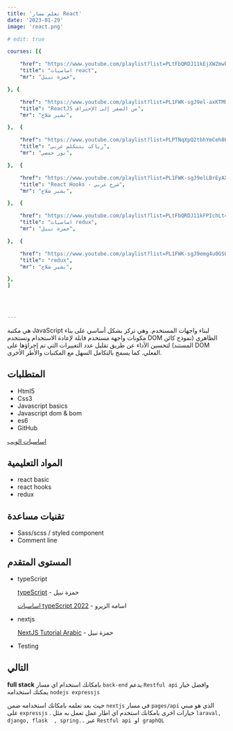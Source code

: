 ```yaml
---
title: 'تعلم مسار React'
date: '2023-01-29'
image: 'react.png'

# edit: true

courses: [{  

    "href": "https://www.youtube.com/playlist?list=PLtFbQRDJ11kEjXWZmwkOV-vfXmrEEsuEW",  
    "title": "اساسيات react",
    "mr": "حمزة نبيل", 

}, {  

    "href": "https://www.youtube.com/playlist?list=PL1FWK-sgJ9el-axKTMU_1l5PEyv7tn-wk",  
    "title": "ReactJS من الصفر إلى الإحتراف",
    "mr": "بشير شلاح", 

},  {  

    "href": "https://www.youtube.com/playlist?list=PLPTNqXpQ2tbhYmCeh8H4TR_UokYUxhD8R",  
    "title": "رياكت بتتكلم عربي",
    "mr": "نور حمصي", 

},  {  

    "href": "https://www.youtube.com/playlist?list=PL1FWK-sgJ9elLBrEyAXK74pM37lJtDzut",  
    "title": "React Hooks - شرح عربي",
    "mr": "بشير شلاح", 

},  {  

    "href": "https://www.youtube.com/playlist?list=PLtFbQRDJ11kFPIchLt4xI6sBVxFUK1PBD",  
    "title": "اساسيات redux",
    "mr": "حمزة نبيل", 

},  {  

    "href": "https://www.youtube.com/playlist?list=PL1FWK-sgJ9emg4u0GSQMhY5AFVjd9MHim)",  
    "title": "redux",
    "mr": "بشير شلاح", 

}, 
]
 

 

---  
```

هي مكتبة JavaScript لبناء واجهات المستخدم. وهي تركز بشكل أساسي على بناء مكونات واجهة مستخدم قابلة لإعادة الاستخدام وتستخدم DOM الظاهري (نموذج كائن المستند) لتحسين الأداء عن طريق تقليل عدد التغييرات التي تم إجراؤها على DOM الفعلي. كما يسمح بالتكامل السهل مع المكتبات والأطر الأخرى. 
 

## المتطلبات

- Html5
- Css3
- Javascript basics
- Javascript dom & bom
- es6
- GitHub

[اساسيات الويب](web-basics) 

## المواد التعليمية
 
* react basic 
* react hooks 
* redux

<!-- ## مصادر التعلم
* بداية تعلم اساسيات  **react**

    [اساسيات react](https://www.youtube.com/playlist?list=PLtFbQRDJ11kEjXWZmwkOV-vfXmrEEsuEW) - حمزة نبيل

    [ReactJS من الصفر إلى الإحتراف](https://www.youtube.com/playlist?list=PL1FWK-sgJ9el-axKTMU_1l5PEyv7tn-wk) -  بشير شلاح

    [رياكت بتتكلم عربي](https://www.youtube.com/playlist?list=PLPTNqXpQ2tbhYmCeh8H4TR_UokYUxhD8R) - نور حمصي

* react hooks

    [React Hooks - شرح عربي](https://www.youtube.com/playlist?list=PL1FWK-sgJ9elLBrEyAXK74pM37lJtDzut) - بشير شلاح

* redux

    [اساسيات redux](https://www.youtube.com/playlist?list=PLtFbQRDJ11kFPIchLt4xI6sBVxFUK1PBD) - حمزة نبيل

    [redux](https://www.youtube.com/playlist?list=PL1FWK-sgJ9emg4u0GSQMhY5AFVjd9MHim) - بشير شلاح
  -->

## تقنيات مساعدة 

* Sass/scss / styled component 
* Comment line

## المستوى المتقدم  
* typeScript 

    [typeScript](https://www.youtube.com/playlist?list=PLtFbQRDJ11kH1RHmJD7DYtV9RXY42Al5g) - حمزة نبيل

    [اساسيات typeScript 2022](https://www.youtube.com/playlist?list=PLDoPjvoNmBAy532K9M_fjiAmrJ0gkCyLJ) - اسامة الزيرو
    
* nextjs 

    [NextJS Tutorial Arabic](https://www.youtube.com/playlist?list=PLtFbQRDJ11kENRrEUG6fmPSVVh7WWijbz) - حمزة نبيل

* Testing
## التالي 

**full stack** 
بامكانك استخدام اي مسار `back-end` يدعم `Restful api` وافضل خيار يمكنك استخدامه `nodejs expressjs`

حيث بعد تعلمه بامكانك استخدامه ضمن `nextjs` في مسار `pages/api` الذي هو مبني على `expressjs` .
خيارات اخرى بامكانك استخدم اي اطار عمل تعمل به مثل `laraval, django, flask  , spring..` عبر `Restful api`  او  `graphQL`

 
  
